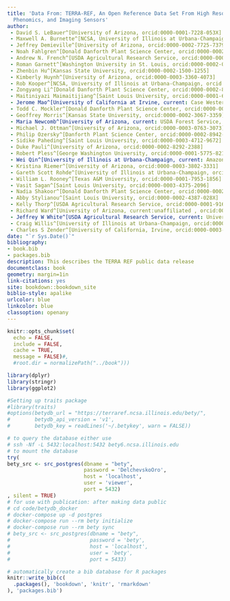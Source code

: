 ```yaml
--- 
title: 'Data From: TERRA-REF, An Open Reference Data Set From High Resolution Genomics,
  Phenomics, and Imaging Sensors'
author:
 - David S. LeBauer^[University of Arizona, orcid:0000-0001-7228-053X]
 - Maxwell A. Burnette^[NCSA, University of Illinois at Urbana-Champaign, orcid:0000-0002-1786-3676]
 - Jeffrey Demieville^[University of Arizona, orcid:0000-0002-7725-7379]
 - Noah Fahlgren^[Donald Danforth Plant Science Center, orcid:0000-0002-5597-4537]
 - Andrew N. French^[USDA Agricultural Research Service, orcid:0000-0002-4018-1817]
 - Roman Garnett^[Washington University in St. Louis, orcid:0000-0002-0152-5453]
 - Zhenbin Hu^[Kansas State University, orcid:0000-0002-1500-1255]
 - Kimberly Huynh^[University of Arizona, orcid:0000-0003-3360-4073]
 - Rob Kooper^[NCSA, University of Illinois at Urbana-Champaign, orcid:0000-0002-5781-7287]
 - Zongyang Li^[Donald Danforth Plant Science Center, orcid:0000-0002-8601-378X]
 - Maitiniyazi Maimaitijiang^[Saint Louis University, orcid:0000-0001-6153-1583]
 - Jerome Mao^[University of California at Irvine, current: Case Western Reserve University orcid:0000-0003-2505-8666]
 - Todd C. Mockler^[Donald Danforth Plant Science Center, orcid:0000-0002-0462-5775]
 - Geoffrey Morris^[Kansas State University, orcid:0000-0002-3067-3359]
 - Maria Newcomb^[University of Arizona, current: USDA Forest Service, orcid:0000-0003-2974-9149]
 - Michael J. Ottman^[University of Arizona, orcid:0000-0003-0763-3073]
 - Philip Ozersky^[Danforth Plant Science Center, orcid:0000-0002-8942-0524]
 - Sidike Paheding^[Saint Louis University, orcid:0000-0003-4712-9672]
 - Duke Pauli^[University of Arizona, orcid:0000-0002-8292-2388]
 - Robert Pless^[George Washington University, orcid:0000-0001-5775-8216]
 - Wei Qin^[University of Illinois at Urbana-Champaign, current: Amazon.com, Inc, orcid: 0000-0003-4816-6336]
 - Kristina Riemer^[University of Arizona, orcid:0000-0003-3802-3331]
 - Gareth Scott Rohde^[University of Illinois at Urbana-Champaign, orcid:0000-0001-9030-0936]
 - William L. Rooney^[Texas A&M University, orcid:0000-0001-7953-1856]
 - Vasit Sagan^[Saint Louis University, orcid:0000-0003-4375-2096]
 - Nadia Shakoor^[Donald Danforth Plant Science Center, orcid:0000-0002-2035-7117]
 - Abby Stylianou^[Saint Louis University, orcid:0000-0002-4387-028X]
 - Kelly Thorp^[USDA Agricultural Research Service, orcid:0000-0001-9168-875X]
 - Richard Ward^[University of Arizona, current:unaffiliated , orcid:0000-0003-4436-0019]
 - Jeffrey W White^[USDA Agricultural Research Service, current: University of Florida, orcid:0000-0002-2051-4645]
 - Craig Willis^[University of Illinois at Urbana-Champaign, orcid:0000-0002-6148-7196]
 - Charles S Zender^[University of California, Irvine, orcid:0000-0003-0129-8024]
date: "`r Sys.Date()`"
bibliography:
- book.bib
- packages.bib
description: This describes the TERRA REF public data release
documentclass: book
geometry: margin=1in
link-citations: yes
site: bookdown::bookdown_site
biblio-style: apalike
urlcolor: blue
linkcolor: blue
classoption: openany
---
```


```r

knitr::opts_chunk$set(
  echo = FALSE,
  include = FALSE,
  cache = TRUE, 
  message = FALSE)#,
  #root.dir = normalizePath("../book")))

library(dplyr)
library(stringr)
library(ggplot2)

#Setting up traits package
#library(traits)
#options(betydb_url = "https://terraref.ncsa.illinois.edu/bety/",
#        betydb_api_version = 'v1',
#        betydb_key = readLines('~/.betykey', warn = FALSE))

# to query the database either use 
# ssh -Nf -L 5432:localhost:5432 bety6.ncsa.illinois.edu 
# to mount the database
try(
bety_src <- src_postgres(dbname = "bety",
                         password = 'DelchevskoOro',
                         host = 'localhost',
                         user = 'viewer',
                         port = 5432)
, silent = TRUE)
# for use with publication: after making data public 
# cd code/betydb_docker
# docker-compose up -d postgres
# docker-compose run --rm bety initialize
# docker-compose run --rm bety sync
# bety_src <- src_postgres(dbname = "bety", 
#                          password = 'bety',
#                          host = 'localhost', 
#                          user = 'bety',
#                          port = 5433)
```


```r
# automatically create a bib database for R packages
knitr::write_bib(c(
  .packages(), 'bookdown', 'knitr', 'rmarkdown'
), 'packages.bib')
```

